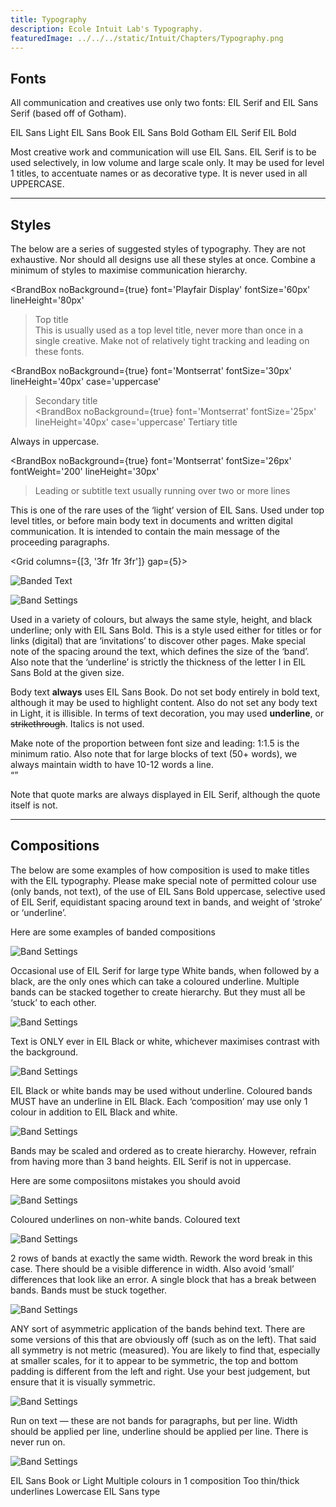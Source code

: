 ```yaml
---
title: Typography
description: Ecole Intuit Lab's Typography.
featuredImage: ../../../static/Intuit/Chapters/Typography.png
---
```


## Fonts

All communication and creatives use only two fonts: EIL Serif and EIL Sans Serif (based off of Gotham).

<Grid gap={2} columns={2}>
  <BrandFont 
    fontName="EIL Sans"
    font="Montserrat"
    />
    <BrandFont 
    fontName="EIL Serif"
    font="Playfair Display"
    />
</Grid>

<Grid gap={2} columns={2}>
  <BrandBox>
    <BrandRule
      noBackground={true}
      font='Montserrat'
      fontSize='24px'
      fontWeight='200'
      >EIL Sans Light</BrandRule>
    <BrandRule
      noBackground={true}
      font='Montserrat'
      fontSize='24px'
      fontWeight='400'
      >EIL Sans Book</BrandRule>
    <BrandRule
      noBackground={true}
      font='Montserrat'
      fontSize='24px'
      fontWeight='600'
      >EIL Sans Bold</BrandRule>
    <BrandRule
      do={false}
      noBackground={true}
      font='Montserrat'
      fontSize='24px'
      fontWeight='800'
      >Gotham</BrandRule>
      
  </BrandBox>

  <BrandBox>
    <BrandRule
      noBackground={true}
      font='Playfair Display'
      fontSize='24px'
      fontWeight='400'
      >EIL Serif</BrandRule>
    <BrandRule
      do={false}
      noBackground={true}
      font='Playfair Display'
      fontSize='24px'
      fontWeight='800'
      >EIL Bold</BrandRule>
      
  </BrandBox>

</Grid>



Most creative work and communication will use EIL Sans. EIL Serif is to be used selectively, in low volume and large scale only. It may be used for level 1 titles, to accentuate names or as decorative type. It is never used in all UPPERCASE.

---

## Styles

The below are a series of suggested styles of typography. They are not exhaustive. Nor should all designs use all these styles at once. Combine a minimum of styles to maximise communication hierarchy.

<BrandBox 
  noBackground={true}
  font='Playfair Display'
  fontSize='60px'
  lineHeight='80px'
   > Top title</BrandBox>   
<BrandCaption extraSpace={true}> This is usually used as a top level title, never more than once in a single creative. Make not of relatively tight tracking and leading on these fonts.</BrandCaption>  

<BrandBox 
  noBackground={true}
  font='Montserrat'
  fontSize='30px'
  lineHeight='40px'
  case='uppercase'
   > Secondary title</BrandBox>  
  <BrandBox 
  noBackground={true}
  font='Montserrat'
  fontSize='25px'
  lineHeight='40px'
  case='uppercase'
   > Tertiary title</BrandBox>

<BrandCaption extraSpace={true}> Always in uppercase. </BrandCaption>

<BrandBox 
  noBackground={true}
  font='Montserrat'
  fontSize='26px'
  fontWeight='200'
  lineHeight='30px'
   > Leading or subtitle text usually running
over two or more lines</BrandBox>  

<BrandCaption extraSpace={true}> This is one of the rare uses of the ‘light’ version of EIL Sans. Used under top level titles, or before main body text in documents and written digital communication. It is intended to contain the main message of the proceeding paragraphs. </BrandCaption>

<Grid columns={[3, '3fr 1fr 3fr']} gap={5}>
  <BrandBox>

![Banded Text](../../../static/Intuit/Typography/BandedText.png) 
</BrandBox>

  <BrandBox>

![Band Settings](../../../static/Intuit/Typography/BandSettings.png)
</BrandBox>
</Grid>

<BrandCaption extraSpace={true}> Used in a variety of colours, but always the same style,  height, and black underline; only with EIL Sans Bold. 
This is a style used either for titles or for links (digital) that are ‘invitations’ to discover other pages. 
Make special note of the spacing around the text, which defines the size of the ‘band’. Also note that the ‘underline’ is strictly the thickness of the letter I in EIL Sans Bold at the given size.  </BrandCaption>

Body text **always** uses EIL Sans Book. Do not set body entirely in bold text, although it may be used to highlight content. Also do not set any body text in Light, it is illisible. In terms of text decoration, you may used __underline__, or ~~strikethrough~~. Italics is not used. 

<BrandCaption extraSpace={true}> 
Make note of the proportion between font size and leading: 1:1.5 is the minimum ratio. 
Also note that for large blocks of text (50+ words), we always maintain width to have 10-12 words a line.  
</BrandCaption>

<br /> 
<BrandBox 
  noBackground={true}
  color='#E1E47F'
  font='Playfair Display'
  fontSize='100px'
  lineHeight='20px'
   >“”</BrandBox>  

<BrandCaption extraSpace={true}> Note that quote marks are always displayed in EIL Serif, although the quote itself is not.  </BrandCaption>



---

## Compositions

The below are some examples of how composition is used to make titles with the EIL typography. Please make special note of permitted colour use (only bands, not text), of the use of EIL Sans Bold uppercase, selective used of EIL Serif, equidistant spacing around text in bands, and weight of ‘stroke’ or ‘underline’.

<BrandRule noBackground={true}>Here are some examples of banded compositions </BrandRule>

<BrandBox Background='#f5f5f5' extraSpace={true}> 

<Grid columns={2}>
<BrandBox> 

![Band Settings](../../../static/Intuit/Typography/TypeOk1.png)
</BrandBox>

<BrandBox> 
<BrandCaption>
Occasional use of EIL Serif for large type
</BrandCaption>
<BrandCaption>
White bands, when followed by a black, are the only ones which can take a coloured underline.
</BrandCaption>
<BrandCaption>
Multiple bands can be stacked together to create hierarchy. But they must all be ‘stuck’ to each other.
</BrandCaption>
</BrandBox>

</Grid>

<Grid columns={2}>
<BrandBox> 

![Band Settings](../../../static/Intuit/Typography/TypeOk2.png)
</BrandBox>

<BrandBox> 
<BrandCaption>
Text is ONLY ever in EIL Black or white, whichever maximises contrast with the background. 
</BrandCaption>
</BrandBox>

</Grid>

<Grid columns={2}>
<BrandBox> 

![Band Settings](../../../static/Intuit/Typography/TypeOk3.png)
</BrandBox>

<BrandBox> 
<BrandCaption>
EIL Black or white bands may be used without underline. 
</BrandCaption>
<BrandCaption>
Coloured bands MUST have an underline in EIL Black. 
Each ‘composition’ may use only 1 colour in addition to EIL Black and white. 
</BrandCaption>
</BrandBox>

</Grid>

<Grid columns={2}>
<BrandBox> 

![Band Settings](../../../static/Intuit/Typography/TypeOk4.png)
</BrandBox>

<BrandBox> 
<BrandCaption>
Bands may be scaled and ordered as to create hierarchy. However, refrain from having more than 3 band heights. 
</BrandCaption>
<BrandCaption>
EIL Serif is not in uppercase. 
</BrandCaption>
</BrandBox>

</Grid>

</BrandBox>

<br /> 

<BrandRule do={false} noBackground={true}>Here are some composiitons mistakes you should avoid </BrandRule>

<BrandBox Background='#f5f5f5' extraSpace={true}> 

<Grid columns={2}>
<BrandBox> 

![Band Settings](../../../static/Intuit/Typography/TypeNo1.png)
</BrandBox>

<BrandBox> 
<BrandCaption>
Coloured underlines on non-white bands. 
</BrandCaption>
<BrandCaption>
Coloured text
</BrandCaption>
</BrandBox>

</Grid>

<Grid columns={2}>
<BrandBox> 

![Band Settings](../../../static/Intuit/Typography/TypeNo2.png)
</BrandBox>

<BrandBox> 
<BrandCaption>
2 rows of bands at exactly the same width. Rework the word break in this case. There should be a visible difference in width. Also avoid ‘small’ differences that look like an error. 
</BrandCaption>
<BrandCaption>
A single block that has a break between bands. Bands must be stuck together. 
</BrandCaption>
</BrandBox>

</Grid>

<Grid columns={2}>
<BrandBox> 

![Band Settings](../../../static/Intuit/Typography/TypeNo3.png)
</BrandBox>

<BrandBox> 
<BrandCaption>
ANY sort of asymmetric application of the bands behind text. There are some versions of this that are obviously off (such as on the left). 
That said all symmetry is not metric (measured). You are likely to find that, especially at smaller scales, for it to appear to be symmetric, the top and bottom padding is different from the left and right. Use your best judgement, but ensure that it is visually symmetric. 
</BrandCaption>
</BrandBox>

</Grid>

<Grid columns={2}>
<BrandBox> 

![Band Settings](../../../static/Intuit/Typography/TypeNo4.png)
</BrandBox>

<BrandBox> 
<BrandCaption>
Run on text — these are not bands for paragraphs, but per line. Width should be applied per line, underline should be applied per line. There is never run on. 
</BrandCaption>
</BrandBox>

</Grid>

<Grid columns={2}>
<BrandBox> 

![Band Settings](../../../static/Intuit/Typography/TypeNo5.png)
</BrandBox>

<BrandBox> 
<BrandCaption>
EIL Sans Book or Light
</BrandCaption>
<BrandCaption>
Multiple colours in 1 composition 
</BrandCaption>
<BrandCaption>
Too thin/thick underlines
</BrandCaption>
<BrandCaption>
Lowercase EIL Sans type
</BrandCaption>
</BrandBox>

</Grid>

</BrandBox>

